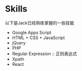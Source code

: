 # Skills

以下是Jack已经熟练掌握的一些技能
* Google Apps Script
* HTML + CSS + JavaScript
* jQuery
* PHP
* Regular Expression :: 正则表达式
* Xpath
* React